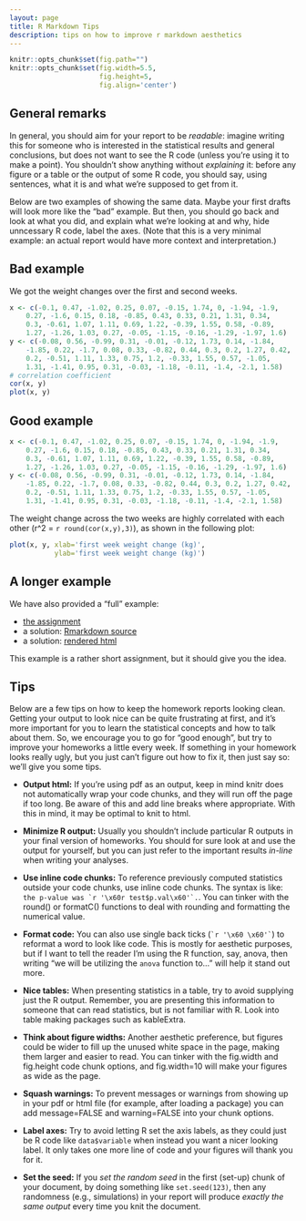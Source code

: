```yaml
---
layout: page
title: R Markdown Tips
description: tips on how to improve r markdown aesthetics
---
```


```r
knitr::opts_chunk$set(fig.path="")
knitr::opts_chunk$set(fig.width=5.5,
                      fig.height=5,
                      fig.align='center')

```

## General remarks

In general, you should aim for your report to be *readable*:
imagine writing this for someone who is interested in the statistical results and general conclusions,
but does not want to see the R code (unless you're using it to make a point).
You shouldn't show anything without *explaining* it:
before any figure or a table or the output of some R code,
you should say, using sentences, what it is and what we're supposed to get from it.

Below are two examples of showing the same data.
Maybe your first drafts will look more like the "bad" example.
But then, you should go back and look at what you did,
and explain what we're looking at and why, hide unncessary R code,
label the axes.
(Note that this is a very minimal example:
an actual report would have more context and interpretation.)

## Bad example

We got the weight changes over the first and second weeks.
```r
x <- c(-0.1, 0.47, -1.02, 0.25, 0.07, -0.15, 1.74, 0, -1.94, -1.9, 
    0.27, -1.6, 0.15, 0.18, -0.85, 0.43, 0.33, 0.21, 1.31, 0.34, 
    0.3, -0.61, 1.07, 1.11, 0.69, 1.22, -0.39, 1.55, 0.58, -0.89, 
    1.27, -1.26, 1.03, 0.27, -0.05, -1.15, -0.16, -1.29, -1.97, 1.6)
y <- c(-0.08, 0.56, -0.99, 0.31, -0.01, -0.12, 1.73, 0.14, -1.84, 
    -1.85, 0.22, -1.7, 0.08, 0.33, -0.82, 0.44, 0.3, 0.2, 1.27, 0.42, 
    0.2, -0.51, 1.11, 1.33, 0.75, 1.2, -0.33, 1.55, 0.57, -1.05, 
    1.31, -1.41, 0.95, 0.31, -0.03, -1.18, -0.11, -1.4, -2.1, 1.58)
# correlation coefficient
cor(x, y)
plot(x, y)
```

## Good example

```r
x <- c(-0.1, 0.47, -1.02, 0.25, 0.07, -0.15, 1.74, 0, -1.94, -1.9, 
    0.27, -1.6, 0.15, 0.18, -0.85, 0.43, 0.33, 0.21, 1.31, 0.34, 
    0.3, -0.61, 1.07, 1.11, 0.69, 1.22, -0.39, 1.55, 0.58, -0.89, 
    1.27, -1.26, 1.03, 0.27, -0.05, -1.15, -0.16, -1.29, -1.97, 1.6)
y <- c(-0.08, 0.56, -0.99, 0.31, -0.01, -0.12, 1.73, 0.14, -1.84, 
    -1.85, 0.22, -1.7, 0.08, 0.33, -0.82, 0.44, 0.3, 0.2, 1.27, 0.42, 
    0.2, -0.51, 1.11, 1.33, 0.75, 1.2, -0.33, 1.55, 0.57, -1.05, 
    1.31, -1.41, 0.95, 0.31, -0.03, -1.18, -0.11, -1.4, -2.1, 1.58)
```

The weight change across the two weeks are highly correlated with each other
(r^2 = `r round(cor(x,y),3)`), as shown in the following plot:

```r
plot(x, y, xlab='first week weight change (kg)',
           ylab='first week weight change (kg)')
```

## A longer example

We have also provided a "full" example:

- [the assignment](../CLASS_MATERIALS/Homeworks/HW_Example.html)
- a solution: [Rmarkdown source](../CLASS_MATERIALS/Homeworks/HW_Example_solution.Rmd)
- a solution: [rendered html](../CLASS_MATERIALS/Homeworks/HW_Example_solution.html)

This example is a rather short assignment,
but it should give you the idea.

## Tips

Below are a few tips on how to keep the homework reports looking clean.
Getting your output to look nice can be quite frustrating at first,
and it's more important for you to learn the statistical concepts and how to talk about them.
So, we encourage you to go for "good enough", but try to improve your homeworks a little
every week. If something in your homework looks really ugly,
but you just can't figure out how to fix it, then just say so:
we'll give you some tips.

* **Output html:** If you're using pdf as an output, keep in mind knitr does not automatically wrap your code chunks, and they will run off the page if too long. Be aware of this and add line breaks where appropriate. With this in mind, it may be optimal to knit to html.

* **Minimize R output:** Usually you shouldn't include particular R outputs in your final version of homeworks. You should for sure look at and use the output for yourself, but you can just refer to the important results *in-line* when writing your analyses. 

* **Use inline code chunks:** To reference previously computed statistics outside your code chunks, use inline code chunks. The syntax is like: ``the p-value was `r '\x60r test$p.val\x60'`.``. You can tinker with the round() or formatC() functions to deal with rounding and formatting the numerical value.

* **Format code:** You can also use single back ticks (`` `r '\x60 \x60'` ``) to reformat a word to look like code. This is mostly for aesthetic purposes, but if I want to tell the reader I'm using the R function, say, anova, then writing "we will be utilizing the `anova` function to..." will help it stand out more.

* **Nice tables:** When presenting statistics in a table, try to avoid supplying just the R output. Remember, you are presenting this information to someone that can read statistics, but is not familiar with R. Look into table making packages such as kableExtra.

* **Think about figure widths:** Another aesthetic preference, but figures could be wider to fill up the unused white space in the page, making them larger and easier to read. You can tinker with the fig.width and fig.height code chunk options, and fig.width=10 will make your figures as wide as the page.

* **Squash warnings:** To prevent messages or warnings from showing up in your pdf or html file (for example, after loading a package) you can add message=FALSE and warning=FALSE into your chunk options.

* **Label axes:** Try to avoid letting R set the axis labels, as they could just be R code like `data$variable` when instead you want a nicer looking label.
    It only takes one more line of code and your figures will thank you for it.

* **Set the seed:** If you *set the random seed* in the first (set-up) chunk of your document, by doing something like `set.seed(123)`,
    then any randomness (e.g., simulations) in your report will produce *exactly the same output* every time you knit the document.
